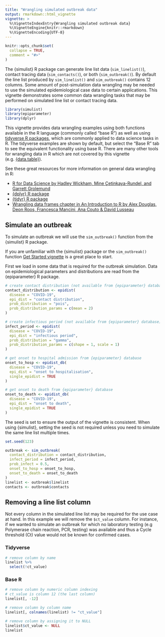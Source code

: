 ```yaml
---
title: "Wrangling simulated outbreak data"
output: rmarkdown::html_vignette
vignette: >
  %\VignetteIndexEntry{Wrangling simulated outbreak data}
  %\VignetteEngine{knitr::rmarkdown}
  %\VignetteEncoding{UTF-8}
---
```


```r
knitr::opts_chunk$set(
  collapse = TRUE,
  comment = "#>"
)
```

The {simulist} R package can generate line list data (`sim_linelist()`), contact tracing data (`sim_contacts()`), or both (`sim_outbreak()`). By default the line list produced by `sim_linelist()` and `sim_outbreak()` contains 12 columns. Some amount of post-simulation data wrangling may be needed to use the simulated epidemiological case data to certain applications. This vignette demonstrates some common data wrangling tasks that may be performed on simulated line list or contact tracing data.

```r
library(simulist)
library(epiparameter)
library(dplyr)
```

This vignette provides data wrangling examples using both functions available in the R language (commonly called "base R") as well as using [tidyverse R packages](https://www.tidyverse.org/), which are commonly applied to data science tasks in R. The tidyverse examples are shown by default, but select the "Base R" tab to see the equivalent functionality using base R. There are many other tools for wrangling data in R which are not covered by this vignette (e.g. [{data.table}](https://rdatatable.gitlab.io/data.table/)).

::: {.alert .alert-info}
See these great resources for more information on general data wrangling in R:

* [R for Data Science by Hadley Wickham, Mine Çetinkaya-Rundel, and Garrett Grolemund](https://r4ds.hadley.nz/)
* [{dplyr} R package](https://dplyr.tidyverse.org/)
* [{tidyr} R package](https://github.com/tidyverse/tidyr)
* [Wrangling data frames chapter in An Introduction to R by Alex Douglas, Deon Roos, Francesca Mancini, Ana Couto & David Lusseau](https://intro2r.com/wrangling-data-frames.html)
:::

## Simulate an outbreak

To simulate an outbreak we will use the `sim_outbreak()` function from the {simulist} R package.

::: {.alert .alert-info}
If you are unfamiliar with the {simulist} package or the `sim_outbreak()` function [Get Started vignette](simulist.html) is a great place to start.
:::

First we load in some data that is required for the outbreak simulation. Data on epidemiological parameters and distributions are read from the {epiparameter} R package.

```r
# create contact distribution (not available from {epiparameter} database)
contact_distribution <- epidist(
  disease = "COVID-19",
  epi_dist = "contact distribution",
  prob_distribution = "pois",
  prob_distribution_params = c(mean = 2)
)

# create infectious period (not available from {epiparameter} database)
infect_period <- epidist(
  disease = "COVID-19",
  epi_dist = "infectious period",
  prob_distribution = "gamma",
  prob_distribution_params = c(shape = 1, scale = 1)
)

# get onset to hospital admission from {epiparameter} database
onset_to_hosp <- epidist_db(
  disease = "COVID-19",
  epi_dist = "onset to hospitalisation",
  single_epidist = TRUE
)

# get onset to death from {epiparameter} database
onset_to_death <- epidist_db(
  disease = "COVID-19",
  epi_dist = "onset to death",
  single_epidist = TRUE
)
```

The seed is set to ensure the output of the vignette is consistent. When using {simulist}, setting the seed is not required unless you need to simulate the same line list multiple times.

```r
set.seed(123)
```

```r
outbreak <- sim_outbreak(
  contact_distribution = contact_distribution,
  infect_period = infect_period,
  prob_infect = 0.5,
  onset_to_hosp = onset_to_hosp,
  onset_to_death = onset_to_death
)
linelist <- outbreak$linelist
contacts <- outbreak$contacts
```

## Removing a line list column {.tabset}

Not every column in the simulated line list may be required for the use case at hand. In this example we will remove the `$ct_value` column. For instance, if we wanted to simulate an outbreak for which no laboratory testing (e.g Polymerase chain reaction, PCR, testing) was available and thus a Cycle threshold (Ct) value would not be known for confirmed cases.

### Tidyverse

```r
# remove column by name
linelist %>%
  select(!ct_value)
```

### Base R

```r
# remove column by numeric column indexing
# ct_value is column 12 (the last column)
linelist[, -12]

# remove column by column name
linelist[, colnames(linelist) != "ct_value"]

# remove column by assigning it to NULL
linelist$ct_value <- NULL
linelist
```

## {-}
